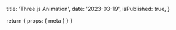 
  title: 'Three.js Animation',
  date: '2023-03-19',
  isPublished: true,
}

  return { props: { meta } }
}

<ThreeScene load={loadScene} />
